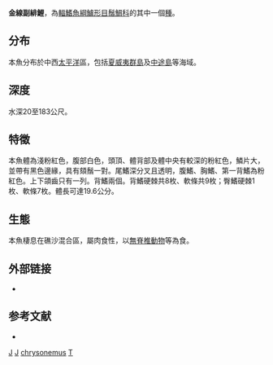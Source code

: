 {{Speciesbox 
| taxon = Parupeneus chrysonemus
| status = NE
| status_system = IUCN3.1
| authority =  [[Jordan|Jordan]] & [[Evermann|Evermann]], 1903
| synonyms = *''Pseudupeneus chrysonemus''<br /><small>Jordan & Evermann, 1903</small>
}}
'''金線副緋鯉'''，為[[輻鰭魚綱|輻鰭魚綱]][[鱸形目|鱸形目]][[鬚鯛科|鬚鯛科]]的其中一個[[種|種]]。

==分布==
本魚分布於中西[[太平洋|太平洋]]區，包括[[夏威夷群島|夏威夷群島]]及[[中途島|中途島]]等海域。

==深度==
水深20至183公尺。

==特徵==
本魚體為淺粉紅色，腹部白色，頭頂、體背部及體中央有較深的粉紅色，鱗片大，並帶有黑色邊緣，具有頦鬚一對。尾鰭深分叉且透明，腹鰭、胸鰭、第一背鰭為粉紅色。上下頜齒只有一列。背鰭兩個。背鰭硬棘共8枚、軟條共9枚；臀鰭硬棘1枚、軟條7枚。體長可達19.6公分。

==生態==
本魚棲息在礁沙混合區，屬肉食性，以[[無脊椎動物|無脊椎動物]]等為食。

==外部链接==
*{{FishBase_species|genus=Parupeneus|species=chrysonemus|year=2012|month=8}}

==参考文献==
*{{FishBase_species|genus=Parupeneus|species=chrysonemus|year=2011|month=12}}
{{Taxonbar|from=Q2639700}}

[[Category:食用魚|J]]
[[Category:觀賞魚|J]]
[[Category:副緋鯉屬|chrysonemus]]
[[Category:1903年描述的鱼类|T]]